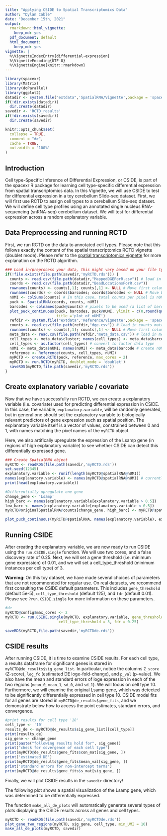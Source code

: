 ```yaml
---
title: "Applying CSIDE to Spatial Transcriptomics Data"
author: "Dylan Cable"
date: "December 15th, 2021"
output:
  rmarkdown::html_vignette:
    keep_md: yes
  pdf_document: default
  html_document:
    keep_md: yes
vignette: |
  %\VignetteIndexEntry{differential-expression}
  %\VignetteEncoding{UTF-8}
  %\VignetteEngine{knitr::rmarkdown}
---
```


```r

library(spacexr)
library(Matrix)
library(doParallel)
library(ggplot2)
datadir <- system.file("extdata",'SpatialRNA/Vignette',package = 'spacexr') # directory for sample Slide-seq dataset
if(!dir.exists(datadir))
  dir.create(datadir)
savedir <- 'RCTD_results'
if(!dir.exists(savedir))
  dir.create(savedir)
```

```r
knitr::opts_chunk$set(
  collapse = TRUE,
  comment = "#>",
  cache = TRUE,
  out.width = "100%"
)
```

## Introduction

Cell type-Specific Inference of Differential Expression, or CSIDE, is part of the spacexr R package for learning cell type-specific differential expression from spatial transcriptomics data. In this Vignette, we will use CSIDE to test for differential expression in a toy cerebellum Slide-seq dataset. First, we will first use RCTD to assign cell types to a cerebellum Slide-seq dataset. We will define cell type profiles using an annotated single nucleus RNA-sequencing (snRNA-seq) cerebellum dataset. We will test for differential expression across a random explanatory variable.

## Data Preprocessing and running RCTD

First, we run RCTD on the data to annotated cell types. Please note that this follows exactly the content of the spatial transcriptomics RCTD vignette (doublet mode). Please refer to the [spatial transcriptomics vignette](https://raw.githack.com/dmcable/spacexr/master/vignettes/spatial-transcriptomics.html) for more explanation on the RCTD algorithm.

```r
### Load in/preprocess your data, this might vary based on your file type
if(!file.exists(file.path(savedir,'myRCTD.rds'))) {
  counts <- read.csv(file.path(datadir,"MappedDGEForR.csv")) # load in counts matrix
  coords <- read.csv(file.path(datadir,"BeadLocationsForR.csv"))
  rownames(counts) <- counts[,1]; counts[,1] <- NULL # Move first column to rownames
  rownames(coords) <- coords$barcodes; coords$barcodes <- NULL # Move barcodes to rownames
  nUMI <- colSums(counts) # In this case, total counts per pixel is nUMI
  puck <- SpatialRNA(coords, counts, nUMI)
  barcodes <- colnames(puck@counts) # pixels to be used (a list of barcode names). 
  plot_puck_continuous(puck, barcodes, puck@nUMI, ylimit = c(0,round(quantile(puck@nUMI,0.9))), 
                       title ='plot of nUMI') 
  refdir <- system.file("extdata",'Reference/Vignette',package = 'spacexr') # directory for the reference
  counts <- read.csv(file.path(refdir,"dge.csv")) # load in counts matrix
  rownames(counts) <- counts[,1]; counts[,1] <- NULL # Move first column to rownames
  meta_data <- read.csv(file.path(refdir,"meta_data.csv")) # load in meta_data (barcodes, clusters, and nUMI)
  cell_types <- meta_data$cluster; names(cell_types) <- meta_data$barcode # create cell_types named list
  cell_types <- as.factor(cell_types) # convert to factor data type
  nUMI <- meta_data$nUMI; names(nUMI) <- meta_data$barcode # create nUMI named list
  reference <- Reference(counts, cell_types, nUMI)
  myRCTD <- create.RCTD(puck, reference, max_cores = 2)
  myRCTD <- run.RCTD(myRCTD, doublet_mode = 'doublet')
  saveRDS(myRCTD,file.path(savedir,'myRCTD.rds'))
}
```

## Create explanatory variable / covariate

Now that we have successfully run RCTD, we can create a explanatory variable (i.e. covariate) used for predicting differential expression in CSIDE. In this case, the variable, `explanatory.variable`, will be randomly generated, but in general one should set the explanatory variable to biologically relevant predictors of gene expression such as spatial position.
The explanatory variable itself is a vector of values, constrained between 0 and 1, with names matching the pixel names of the `myRCTD` object.

Here, we also artifically upregulate the expression of the Lsamp gene (in regions of high explanatory variable) to see whether CSIDE can detect this differentially expressed gene.

```r
### Create SpatialRNA object
myRCTD <- readRDS(file.path(savedir,'myRCTD.rds'))
set.seed(12345)
explanatory.variable <- runif(length(myRCTD@spatialRNA@nUMI))
names(explanatory.variable) <- names(myRCTD@spatialRNA@nUMI) # currently random explanatory variable 
print(head(explanatory.variable))

#Differentially upregulate one gene
change_gene <- 'Lsamp'
high_barc <- names(explanatory.variable[explanatory.variable > 0.5])
low_barc <- names(explanatory.variable[explanatory.variable < 0.5])
myRCTD@originalSpatialRNA@counts[change_gene, high_barc] <- myRCTD@spatialRNA@counts[change_gene, high_barc] * 3 

plot_puck_continuous(myRCTD@spatialRNA, names(explanatory.variable), explanatory.variable, ylimit = c(0,1), title ='plot of explanatory variable') 
```

## Running CSIDE

After creating the explanatory variable, we are now ready to run CSIDE using the `run.CSIDE.single` function. We will use two cores, and a false discovery rate of 0.25. Next, we will set a gene threshold (i.e. minimum gene expression) of 0.01, and we will set a cell_type_threshold (minimum instances per cell type) of 3.

**Warning**: On this toy dataset, we have made several choices of parameters that are not recommended for regular use. On real datasets, we recommend first consulting the CSIDE default parameters. This includes `gene_threshold` (default 5e-5), `cell_type_threshold` (default 125), and `fdr` (default 0.01). Please see `?run.CSIDE.single` for more information on these parameters. 

```r
#de
myRCTD@config$max_cores <- 2
myRCTD <- run.CSIDE.single(myRCTD, explanatory.variable, gene_threshold = .01, 
                        cell_type_threshold = 3, fdr = 0.25) 

saveRDS(myRCTD,file.path(savedir,'myRCTDde.rds'))
```

## CSIDE results

After running CSIDE, it is time to examine CSIDE results. For each cell type, a results dataframe for significant genes is stored in `myRCTD@de_results$sig_gene_list`. In particular, notice the columns `Z_score` (Z-score), `log_fc` (estimated DE loge-fold-change), and `p_val` (p-value). We also have the mean and standard errors of loge expression in each of the two regions (`mean_0`, `mean_1`, `sd_0`, and `sd_1`). We will focus on cell type 10. Furthermore, we will examine the original Lsamp gene, which was detected to be significantly differentially expressed in cell type 10. CSIDE model fits for all genes are stored in `myRCTD@de_results$gene_fits`, and we demonstrate below how to access the point estimates, standard errors, and convergence.

```r
#print results for cell type '18'
cell_type <- '10'
results_de <- myRCTD@de_results$sig_gene_list[[cell_type]]
print(results_de)
sig_gene <- change_gene
print(paste("following results hold for", sig_gene))
print("check for covergence of each cell type")
print(myRCTD@de_results$gene_fits$con_mat[sig_gene, ]) 
print('estimated DE')
print(myRCTD@de_results$gene_fits$mean_val[sig_gene, ]) 
print('standard errors for non-intercept terms')
print(myRCTD@de_results$gene_fits$s_mat[sig_gene, ]) 
```

Finally, we will plot CSIDE results in the `savedir` directory!

The following plot shows a spatial visualization of the Lsamp gene, which was determined to be differentially expressed.

The function `make_all_de_plots` will automatically generate several types of plots displaying the CSIDE results across all genes and cell types.

```r
myRCTD <- readRDS(file.path(savedir,'myRCTDde.rds'))
plot_gene_two_regions(myRCTD, sig_gene, cell_type, min_UMI = 10)
make_all_de_plots(myRCTD, savedir)
```


